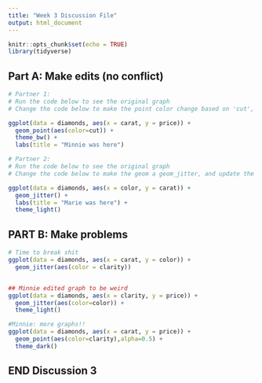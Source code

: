 ```yaml
---
title: "Week 3 Discussion File"
output: html_document
---
```


```r
knitr::opts_chunk$set(echo = TRUE)
library(tidyverse)
```

## Part A: Make edits (no conflict)

```r
# Partner 1: 
# Run the code below to see the original graph
# Change the code below to make the point color change based on 'cut', and update the theme to theme_bw(). Update the title to include your first name. 

ggplot(data = diamonds, aes(x = carat, y = price)) +
  geom_point(aes(color=cut)) +
  theme_bw() +
  labs(title = "Minnie was here")
```

```r
# Partner 2: 
# Run the code below to see the original graph
# Change the code below to make the geom a geom_jitter, and update the theme to theme_light. Update the title to include your first name. 

ggplot(data = diamonds, aes(x = color, y = carat)) +
  geom_jitter() +
  labs(title = "Marie was here") +
  theme_light()

```

## PART B: Make problems

```r


# Time to break shit
ggplot(data = diamonds, aes(x = carat, y = color)) +
  geom_jitter(aes(color = clarity))


## Minnie edited graph to be weird
ggplot(data = diamonds, aes(x = clarity, y = price)) +
  geom_jitter(aes(color=color)) +
  theme_light()

```

```r

#Minnie: more graphs!!
ggplot(data = diamonds, aes(x = carat, y = price)) +
  geom_point(aes(color=clarity),alpha=0.5) +
  theme_dark()

```

## END Discussion 3
